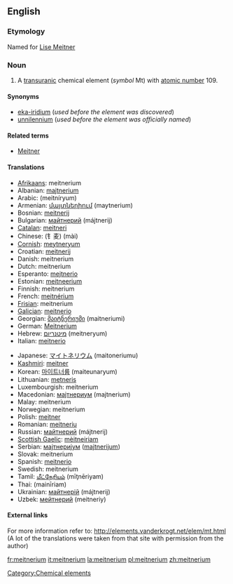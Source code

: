 {{See|Meitnerium}}
{{wikipedia}}
==English==

{{elements|Mt|hassium|Hs|darmstadtium|Ds}}

===Etymology===
Named for [[w:Lise Meitner|Lise Meitner]]

===Noun===
{{en-noun-unc}}

# A [[transuranic]] chemical element (''symbol'' Mt) with [[atomic number]] 109.

====Synonyms====
*[[eka-iridium]] (''used before the element was discovered'')
*[[unnilennium]] (''used before the element was officially named'')

====Related terms====
*[[w:Lise Meitner|Meitner]]

====Translations====
{{top}}
*[[Afrikaans]]: meitnerium
*Albanian: [[majtnerium]]
*Arabic: {{ARchar|[[ميتنريوم]]}} (meitníryum) {{m}}
*Armenian: [[մայտներիում]] (maytnerium)
*Bosnian: [[meitnerij]]
*Bulgarian: [[майтнерий]] (májtnerij) {{m}}
*[[Catalan]]: [[meitneri]]
*Chinese: (钅麦) (mài)
*[[Cornish]]: [[meytneryum]]
*Croatian: [[meitnerij]]
*Danish: meitnerium
*Dutch: meitnerium {{n}}
*Esperanto: [[mejtnerio]]
*Estonian: [[meitneerium]]
*Finnish: meitnerium
*French: [[meitnérium]] {{m}}
*[[Frisian]]: meitnerium
*[[Galician]]: [[meitnerio]]
*Georgian: [[მაიტნერიუმი]] (maitneriumi)
*German: [[Meitnerium]] {{n}}
*Hebrew: [[מיטנריום]] (meitneryum)
*Italian: [[meitnerio]] {{m}}
{{mid}}
*Japanese: [[マイトネリウム]] (maitoneriumu)
*[[Kashmiri]]: [[meitner]]
*Korean: [[마이트너륨]] (maiteunaryum)
*Lithuanian: [[metneris]]
*Luxembourgish: meitnerium
*Macedonian: [[мајтнериум]] (majtnerium) {{m}}
*Malay: meitnerium
*Norwegian: meitnerium
*Polish: [[meitner]] {{m}}
*Romanian: [[meitneriu]] {{n}}
*Russian: [[майтнерий]] (májtnerij) {{m}}
*[[Scottish Gaelic]]: [[mèitneiriam]]
*Serbian: [[мајтнеријум]] ([[majtnerijum]]) {{m}}
*Slovak: meitnerium
*Spanish: [[meitnerio]] {{m}}
*Swedish: meitnerium
*Tamil: [[மீட்நேரியம்]] (mīţnēriyam)
*Thai: {{THchar|[[ไมต์นีเรียม]]}} (mainīriam)
*Ukrainian: [[майтнерій]] (májtnerij) {{m}}
*Uzbek: [[мейтнерий]] (meitneriy)
{{bottom}}

====External links====
For more information refer to:
http://elements.vanderkrogt.net/elem/mt.html
(A lot of the translations were taken from that site with permission from the author)

[[Category:Chemical elements]]

[[fr:meitnerium]]
[[it:meitnerium]]
[[la:meitnerium]]
[[pl:meitnerium]]
[[zh:meitnerium]]
